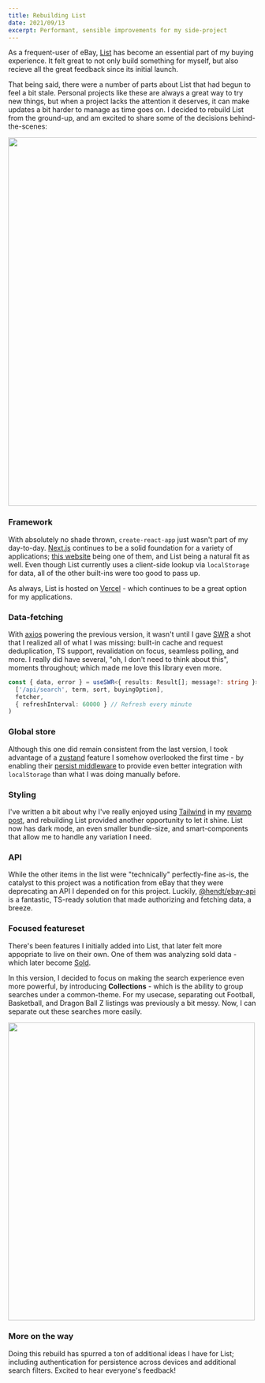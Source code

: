 ```yaml
---
title: Rebuilding List
date: 2021/09/13
excerpt: Performant, sensible improvements for my side-project
---
```


As a frequent-user of eBay, [List](https://list.zslabs.com) has become an essential part of my buying experience. It felt great to not only build something for myself, but also recieve all the great feedback since its initial launch.

That being said, there were a number of parts about List that had begun to feel a bit stale. Personal projects like these are always a great way to try new things, but when a project lacks the attention it deserves, it can make updates a bit harder to manage as time goes on. I decided to rebuild List from the ground-up, and am excited to share some of the decisions behind-the-scenes:

<TextLink href="https://list.zslabs.com">
  <Image
    unoptimized
    src="/uploads/list-updated.png"
    width="1000"
    height="747"
  />
</TextLink>

### Framework

With absolutely no shade thrown, `create-react-app` just wasn't part of my day-to-day. [Next.js](https://nextjs.org/) continues to be a solid foundation for a variety of applications; [this website](https://github.com/zslabs/zslabs-v3) being one of them, and List being a natural fit as well. Even though List currently uses a client-side lookup via `localStorage` for data, all of the other built-ins were too good to pass up.

As always, List is hosted on [Vercel](https://vercel.com) - which continues to be a great option for my applications.

### Data-fetching

With [axios](https://github.com/axios/axios) powering the previous version, it wasn't until I gave [SWR](https://swr.vercel.app/) a shot that I realized all of what I was missing: built-in cache and request deduplication, TS support, revalidation on focus, seamless polling, and more. I really did have several, "oh, I don't need to think about this", moments throughout; which made me love this library even more.

```ts
const { data, error } = useSWR<{ results: Result[]; message?: string }>(
  ['/api/search', term, sort, buyingOption],
  fetcher,
  { refreshInterval: 60000 } // Refresh every minute
)
```

### Global store

Although this one did remain consistent from the last version, I took advantage of a [zustand](https://github.com/pmndrs/zustand) feature I somehow overlooked the first time - by enabling their [persist middleware](https://github.com/pmndrs/zustand#persist-middleware) to provide even better integration with `localStorage` than what I was doing manually before.

### Styling

I've written a bit about why I've really enjoyed using [Tailwind](https://tailwindcss.com) in my [revamp post](/articles/revamp-v3), and rebuilding List provided another opportunity to let it shine. List now has dark mode, an even smaller bundle-size, and smart-components that allow me to handle any variation I need.

### API

While the other items in the list were "technically" perfectly-fine as-is, the catalyst to this project was a notification from eBay that they were deprecating an API I depended on for this project. Luckily, [@hendt/ebay-api](https://github.com/hendt/ebay-api) is a fantastic, TS-ready solution that made authorizing and fetching data, a breeze.

### Focused featureset

There's been features I initially added into List, that later felt more appopriate to live on their own. One of them was analyzing sold data - which later become [Sold](https://sold.zslabs.com).

In this version, I decided to focus on making the search experience even more powerful, by introducing **Collections** - which is the ability to group searches under a common-theme. For my usecase, separating out Football, Basketball, and Dragon Ball Z listings was previously a bit messy. Now, I can separate out these searches more easily.

<Image
  unoptimized
  src="/uploads/list-collections.png"
  width="500"
  height="604"
/>

### More on the way

Doing this rebuild has spurred a ton of additional ideas I have for List; including authentication for persistence across devices and additional search filters. Excited to hear everyone's feedback!
